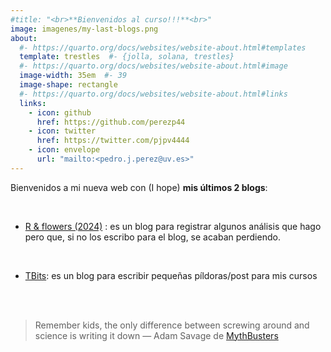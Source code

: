 ```yaml
---
#title: "<br>**Bienvenidos al curso!!!**<br>"
image: imagenes/my-last-blogs.png
about:
  #- https://quarto.org/docs/websites/website-about.html#templates
  template: trestles  #- {jolla, solana, trestles}
  #- https://quarto.org/docs/websites/website-about.html#image
  image-width: 35em  #- 39
  image-shape: rectangle
  #- https://quarto.org/docs/websites/website-about.html#links
  links:
    - icon: github
      href: https://github.com/perezp44
    - icon: twitter
      href: https://twitter.com/pjpv4444
    - icon: envelope
      url: "mailto:<pedro.j.perez@uv.es>"
---
```


Bienvenidos a mi nueva web con (I hope) **mis últimos 2 blogs**:

<br>


- [R & flowers (2024)](blog_Rflowers.qmd) : es un blog para registrar algunos análisis que hago pero que, si no los escribo para el blog, se acaban perdiendo. 

<br>

- [TBits](blog_TBits.qmd): es un blog para escribir pequeñas píldoras/post para mis cursos 


<br><br>


> Remember kids, the only difference between screwing around and science is writing it down  --- Adam Savage de [MythBusters](https://es.wikipedia.org/wiki/MythBusters)




